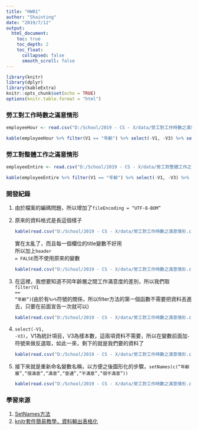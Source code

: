 ---
title: "HW01"
author: "Shainting"
date: "2019/7/12"
output: 
  html_document:
    toc: true
    toc_depth: 2
    toc_float:
      collapsed: false
      smooth_scroll: false
---
```{r setup, include = FALSE}
library(knitr)
library(dplyr)
library(kableExtra)
knitr::opts_chunk$set(echo = TRUE)
options(knitr.table.format = "html")
```

<h3>勞工對工作時數之滿意情形</h3>
```{r}
employeeHour <- read.csv("D:/School/2019 - CS - X/data/勞工對工作時數之滿意情形.csv", header=FALSE, fileEncoding ="UTF-8-BOM")

kable(employeeHour %>% filter(V1 == "年齡") %>% select(-V1, -V3) %>% setNames(c("年齡層","很滿意","滿意","普通","不滿意","很不滿意"))) %>% kable_styling() %>% scroll_box(height = "300px")
```

<h3>勞工對整體工作之滿意情形</h3>
```{r}
employeeEntire <- read.csv("D:/School/2019 - CS - X/data/勞工對整體工作之滿意情形.csv", header=FALSE, fileEncoding ="UTF-8-BOM")

kable(employeeEntire %>% filter(V1 == "年齡") %>% select(-V1, -V3) %>% setNames(c("年齡層","很滿意","滿意","普通","不滿意","很不滿意"))) %>% kable_styling() %>% scroll_box(height = "300px")
```
<h3>開發紀錄</h3>
<ol>
  <li>由於檔案的編碼問題，所以增加了<code>fileEncoding = "UTF-8-BOM"</code></li>
  <li>原來的資料格式是長這個樣子
```{r echo=FALSE}
kable(read.csv("D:/School/2019 - CS - X/data/勞工對工作時數之滿意情形.csv" ,  fileEncoding ="UTF-8-BOM")) %>% kable_styling() %>% scroll_box(height = "200px")
```
  實在太亂了，而且每一個欄位的title變數不好用<br>
  所以加上<code>header = FALSE</code>而不使用原來的變數
```{r echo=FALSE}
kable(read.csv("D:/School/2019 - CS - X/data/勞工對工作時數之滿意情形.csv", header=FALSE, fileEncoding ="UTF-8-BOM")) %>% kable_styling() %>% scroll_box(height = "200px")
```
  </li>
  <li>在這裡，我想要知道不同年齡層之間工作滿意度的差別，所以我們取<code>filter(V1 == "年齡")</code>(由於有<code>%>%</code>符號的關係，所以filter方法的第一個函數不需要把資料丟進去，只要在前面宣告一次就可以)
```{r echo=FALSE}
kable(read.csv("D:/School/2019 - CS - X/data/勞工對工作時數之滿意情形.csv", header=FALSE, fileEncoding ="UTF-8-BOM") %>% filter(V1 == "年齡")) %>% kable_styling() %>% scroll_box(height = "200px")
```
  </li>
  <li><code>select(-V1, -V3)</code>，V1為統計項目，V3為樣本數，這兩項資料不需要，所以在變數前面加<code>-</code>符號來做反選取，如此一來，剩下的就是我們要的資料了
```{r echo=FALSE}
kable(read.csv("D:/School/2019 - CS - X/data/勞工對工作時數之滿意情形.csv", header=FALSE, fileEncoding ="UTF-8-BOM") %>% filter(V1 == "年齡") %>% select(-V1, -V3)) %>% kable_styling() %>% scroll_box(height = "200px")
```
  </li>
  <li>
  接下來就是重新命名變數名稱，以方便之後圖形化的步驟，<code>setNames(c("年齡層","很滿意","滿意","普通","不滿意","很不滿意"))</code>
```{r echo=FALSE}
kable(read.csv("D:/School/2019 - CS - X/data/勞工對工作時數之滿意情形.csv", header=FALSE, fileEncoding ="UTF-8-BOM") %>% filter(V1 == "年齡") %>% select(-V1, -V3) %>% setNames(c("年齡層","很滿意","滿意","普通","不滿意","很不滿意"))) %>% kable_styling() %>% scroll_box(height = "200px")
```
  </li>
</ol>
<h3>學習來源</h3>
<ol>
  <li><a href="https://statistical-programming.com/setnames-r-function-example">SetNames方法</a></li>
  <li><a href="https://medium.com/@kstseng/r-markdown-template-a4b0449a56d5">knitr套件簡易教學，資料輸出表格化</a></li>
</ol>
